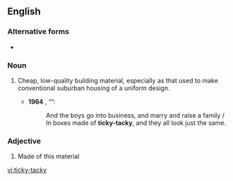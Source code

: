 {{also|ticky tacky}}
==English==

===Alternative forms===
* {{l|en|ticky tacky}}

===Noun===
{{en-noun|-}}

# {{lb|en|US}} Cheap, low-quality building material, especially as that used to make conventional suburban housing of a uniform design.
#* '''1964''' {{w|Malvina Reynolds}}, “{{w|Little Boxes}}”:
#*: And the boys go into business, and marry and raise a family / In boxes made of '''ticky-tacky''', and they all look just the same.

===Adjective===
{{en-adj|-}}

# {{lb|en|US}} Made of this material

[[vi:ticky-tacky]]